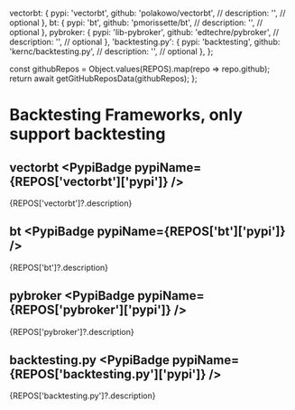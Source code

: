 
  vectorbt: {
    pypi: 'vectorbt',
    github: 'polakowo/vectorbt',
    // description: '',  // optional
  },
  bt: {
    pypi: 'bt',
    github: 'pmorissette/bt',
    // description: '',  // optional
  },
  pybroker: {
    pypi: 'lib-pybroker',
    github: 'edtechre/pybroker',
    // description: '',  // optional
  },
  'backtesting.py': {
    pypi: 'backtesting',
    github: 'kernc/backtesting.py',
    // description: '',  // optional
  },
};

  const githubRepos = Object.values(REPOS).map(repo => repo.github);
  return await getGitHubReposData(githubRepos);
};

# Backtesting Frameworks, only support backtesting
<ReposTable />


## vectorbt <PypiBadge pypiName={REPOS['vectorbt']['pypi']} />
{REPOS['vectorbt']?.description}


## bt <PypiBadge pypiName={REPOS['bt']['pypi']} />
{REPOS['bt']?.description}


## pybroker <PypiBadge pypiName={REPOS['pybroker']['pypi']} />
{REPOS['pybroker']?.description}


## backtesting.py <PypiBadge pypiName={REPOS['backtesting.py']['pypi']} />
{REPOS['backtesting.py']?.description}